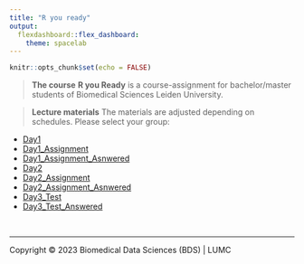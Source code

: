 ```yaml
---
title: "R you ready"
output: 
  flexdashboard::flex_dashboard:
    theme: spacelab
---
```


```r
knitr::opts_chunk$set(echo = FALSE)
```

> **The course**
**R you Ready** is a course-assignment for bachelor/master students of Biomedical Sciences Leiden University.  


> **Lecture materials**
The materials are adjusted depending on schedules. Please select your group:

- [Day1](Day1)
- [Day1_Assignment](Day1_Assignment.html)
- [Day1_Assignment_Asnwered](Day1_Assignment_Asnwered.html)
- [Day2](Day2.html)
- [Day2_Assignment](Day2_Assignment.html)
- [Day2_Assignment_Asnwered](Day2_Assignment_Asnwered.html)
- [Day3_Test](Day3_Test.html)
- [Day3_Test_Answered](Day3_Test_Answered.html)


<br/>
<hr>
<p style="blockquote">Copyright &copy; 2023 Biomedical Data Sciences (BDS) | LUMC</p>